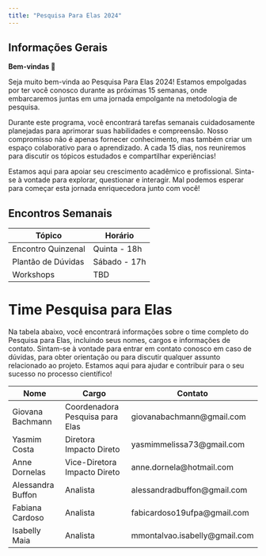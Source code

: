 ```yaml
---
title: "Pesquisa Para Elas 2024"
---
```


## Informações Gerais

**Bem-vindas 💜**

Seja muito bem-vinda ao Pesquisa Para Elas 2024! Estamos empolgadas por ter você conosco durante as próximas 15 semanas, onde embarcaremos juntas em uma jornada empolgante na metodologia de pesquisa.

Durante este programa, você encontrará tarefas semanais cuidadosamente planejadas para aprimorar suas habilidades e compreensão. Nosso compromisso não é apenas fornecer conhecimento, mas também criar um espaço colaborativo para o aprendizado. A cada 15 dias, nos reuniremos para discutir os tópicos estudados e compartilhar experiências!

Estamos aqui para apoiar seu crescimento acadêmico e profissional. Sinta-se à vontade para explorar, questionar e interagir. Mal podemos esperar para começar esta jornada enriquecedora junto com você! 

## Encontros Semanais

| Tópico               | Horário        | 
|----------------------|----------------|
| Encontro Quinzenal   | Quinta - 18h   | 
| Plantão de Dúvidas   | Sábado - 17h   | 
| Workshops            |     TBD        | 


# Time Pesquisa para Elas

Na tabela abaixo, você encontrará informações sobre o time completo do Pesquisa para Elas, incluindo seus nomes, cargos e informações de contato. Sintam-se à vontade para entrar em contato conosco em caso de dúvidas, para obter orientação ou para discutir qualquer assunto relacionado ao projeto. Estamos aqui para ajudar e contribuir para o seu sucesso no processo científico!

| Nome              | Cargo                             | Contato                        |
|-----------------  |----------------------             |-----------------------         |
| Giovana Bachmann  | Coordenadora Pesquisa para Elas   | giovanabachmann@gmail.com      |
| Yasmim Costa      | Diretora Impacto Direto           | yasmimmelissa73@gmail.com      |
| Anne Dornelas     | Vice-Diretora Impacto Direto      | anne.dornela@hotmail.com       |
| Alessandra Buffon | Analista                          | alessandradbuffon@gmail.com     |
| Fabiana Cardoso   | Analista                          | fabicardoso19ufpa@gmail.com     |
| Isabelly Maia     | Analista                          | mmontalvao.isabelly@gmail.com     |



